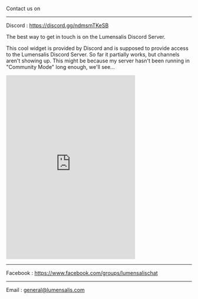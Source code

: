 

Contact us on

---

Discord : https://discord.gg/ndmsmTKeSB

The best way to get in touch is on the Lumensalis Discord Server.  

This cool widget is provided by Discord and is supposed to provide access to the Lumensalis Discord Server.
So far it partially works, but channels aren't showing up.  This might be because
my server hasn't been running in "Community Mode" long enough,  we'll see...
<iframe src="https://discord.com/widget?id=880111998455672942&theme=dark"
     width="350" height="500" allowtransparency="true" frameBorder="0"
      sandbox="allow-popups allow-popups-to-escape-sandbox allow-same-origin allow-scripts">
</iframe>

---

Facebook : https://www.facebook.com/groups/lumensalischat

---

Email : general@lumensalis.com

